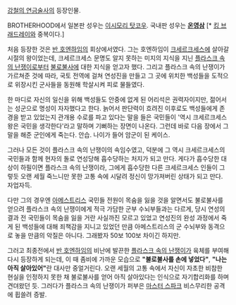 [[강철의 연금술사]]의 등장인물.

BROTHERHOOD에서 일본판 성우는 [[이시모리 탓코우]]. 국내판 성우는 '''[[온영삼]]''' [* [[킹 브래드레이]]와 중복이다.]

처음 등장한 것은 [[반 호엔하임]]의 회상에서였다. 그는 호엔하임이 [[크세르크세스]]에 살아갈 시절의 왕이었는데, 크세르크세스 문명도 알지 못하는 미지의 지식을 지닌 [[플라스크 속의 난쟁이]]로부터 [[불로불사]]에 대한 지식을 얻고자 했다. 그리고 플라스크 속의 난쟁이가 가르쳐준 것에 따라, 국토 전역에 걸쳐 연성진을 만들고 그 곳에 위치한 백성들을 도적으로 위장시킨 군사들을 동원해 학살시켜 피로 물들였다.

한 마디로 자신의 일신을 위해 백성들도 안중에 없게 된 어리석은 권력자이지만, 젊어서는 성군으로 명성이 자자했다고 한다. 늙어서 판단력이 흐려진 이후로도 백성들에게 존경을 받고 있었는지 관개용 수로를 파고 있다는 말을 들은 국민들이 '역시 크세르크세스 왕은 국민을 생각한다'라고 말하며 기뻐하는 장면이 나온다. 그런데 바로 다음 장에서 그 말을 해준 군인에게 죽는다. 안습. 나이가 들어 암군이 된 케이스.

그러나 모든 것이 플라스크 속의 난쟁이의 속임수였고, 덕분에 그 역시 크세르크세스의 국민들과 함께 현자의 돌로 연성당해 흡수당하는 처지가 되고 만다. 게다가 흡수당한 대상이 하필이면 플라스크 속의 난쟁이라, 그에게 흡수당한 다른 크세르크세스 인들이 그렇듯 오랜 세월 죽느니만 못한 고통 속에 시달려 정신이 망가져버린 상태가 되고 만다. 자업자득.

다만 그의 경우엔 [[아메스트리스]] 국민들 전원이 목숨을 잃을 것을 알면서도 불로불사를 얻으려 플라스크 속의 난쟁이에게 적극 가담한 군부 수뇌부들과는 다르게, 당시 연성의 결과 전 국민들이 목숨을 잃을 거란 사실까진 모르고 있었고 연성진의 완성 과정에서 죽게 된 백성들에 대해 죄책감을 지니고 있었던 만큼 아메스트리스의 군 수뇌부와 동격으로 놓을 만큼의 악질은 아니다. 그래봤자 50보 100보 차이긴 하지만.

그러고 최종전에서 [[반 호엔하임]]의 비난에 발끈한 [[플라스크 속의 난쟁이]]가 육체를 부여해 다시 등장하게 되는데, 이 때 좀비에 가까운 모습으로 '''"불로불사를 손에 넣었다"''', '''"나는 아직 살아있어"'''란 대사만 중얼거린다. 오랜 세월의 고통 속에서 자신이 자초한 비참한 현실을 인정하지 못한 채 불로불사를 얻어 아직 살아있다는 인식으로 자기합리화를 하며 견뎌왔던 듯. 그러다가 플라스크 속의 난쟁이가 퍼부은 [[마스터 스파크]] 비스무리한 공격에 휩쓸려 증발.
